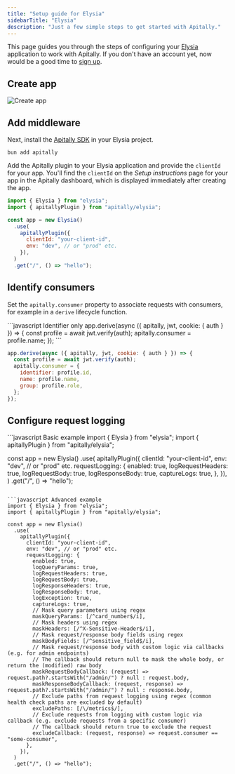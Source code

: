 ```yaml
---
title: "Setup guide for Elysia"
sidebarTitle: "Elysia"
description: "Just a few simple steps to get started with Apitally."
---
```



This page guides you through the steps of configuring your [Elysia](https://elysiajs.com/) application to work with Apitally. If you don't have an account yet, now would be a good time to [sign up](https://app.apitally.io/?signup).

<SetupGuideStartSnippet framework="Elysia" />

## Create app

<CreateAppSnippet1 framework="Elysia" />

<img src="https://assets.apitally.io/docs/2025-07-08/create-app.webp" alt="Create app" className="rounded-xl" />

<CreateAppSnippet2 />

## Add middleware

Next, install the [Apitally SDK](https://www.npmjs.com/package/apitally) in your Elysia project.

```shell
bun add apitally
```

Add the Apitally plugin to your Elysia application and provide the `clientId` for your app.
You'll find the `clientId` on the _Setup instructions_ page for your app in the Apitally dashboard, which is displayed immediately after creating the app.

```javascript
import { Elysia } from "elysia";
import { apitallyPlugin } from "apitally/elysia";

const app = new Elysia()
  .use(
    apitallyPlugin({
      clientId: "your-client-id",
      env: "dev", // or "prod" etc.
    }),
  )
  .get("/", () => "hello");
```

<Snippet file="add-middleware-check.mdx" />

## Identify consumers

<Snippet file="identify-consumers.mdx" />

Set the `apitally.consumer` property to associate requests with consumers, for example in a `derive` lifecycle function.

<CodeGroup>
```javascript Identifier only
app.derive(async ({ apitally, jwt, cookie: { auth } }) => {
  const profile = await jwt.verify(auth);
  apitally.consumer = profile.name;
});
```

```javascript With name and group
app.derive(async ({ apitally, jwt, cookie: { auth } }) => {
  const profile = await jwt.verify(auth);
  apitally.consumer = {
    identifier: profile.id,
    name: profile.name,
    group: profile.role,
  };
});
```
</CodeGroup>

<Snippet file="identify-consumers-check.mdx" />

## Configure request logging

<RequestLoggingConfigSnippet language="javascript" />

<CodeGroup>
```javascript Basic example
import { Elysia } from "elysia";
import { apitallyPlugin } from "apitally/elysia";

const app = new Elysia()
  .use(
    apitallyPlugin({
      clientId: "your-client-id",
      env: "dev", // or "prod" etc.
      requestLogging: {
        enabled: true,
        logRequestHeaders: true,
        logRequestBody: true,
        logResponseBody: true,
        captureLogs: true,
      },
    }),
  )
  .get("/", () => "hello");
```

```javascript Advanced example
import { Elysia } from "elysia";
import { apitallyPlugin } from "apitally/elysia";

const app = new Elysia()
  .use(
    apitallyPlugin({
      clientId: "your-client-id",
      env: "dev", // or "prod" etc.
      requestLogging: {
        enabled: true,
        logQueryParams: true,
        logRequestHeaders: true,
        logRequestBody: true,
        logResponseHeaders: true,
        logResponseBody: true,
        logException: true,
        captureLogs: true,
        // Mask query parameters using regex
        maskQueryParams: [/^card_number$/i],
        // Mask headers using regex
        maskHeaders: [/^X-Sensitive-Header$/i],
        // Mask request/response body fields using regex
        maskBodyFields: [/^sensitive_field$/i],
        // Mask request/response body with custom logic via callbacks (e.g. for admin endpoints)
        // The callback should return null to mask the whole body, or return the (modified) raw body
        maskRequestBodyCallback: (request) => request.path?.startsWith("/admin/") ? null : request.body,
        maskResponseBodyCallback: (request, response) => request.path?.startsWith("/admin/") ? null : response.body,
        // Exclude paths from request logging using regex (common health check paths are excluded by default)
        excludePaths: [/\/metrics$/],
        // Exclude requests from logging with custom logic via callback (e.g. exclude requests from a specific consumer)
        // The callback should return true to exclude the request
        excludeCallback: (request, response) => request.consumer == "some-consumer",
      },
    }),
  )
  .get("/", () => "hello");
```
</CodeGroup>

<Snippet file="configure-request-logging-check.mdx" />
